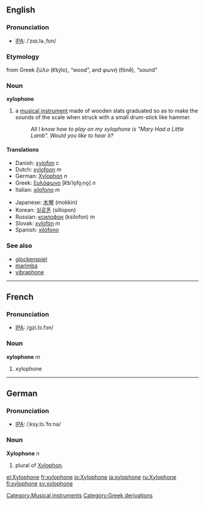 {{wikipedia}}
==English==
===Pronunciation===
*[[IPA]]: /ˈzɑɪ.lə.ˌfon/

===Etymology===
from Greek ''ξύλο'' (k͡sýlo), “wood”, and ''φωνή'' (fōnḗ), “sound”

===Noun===
'''xylophone'''

#a [[musical instrument]] made of wooden slats graduated so as to make the sounds of the scale when struck with a small drum-stick like hammer.
#:''All I know how to play on my xylophone is "Mary Had a Little Lamb". Would you like to hear it?''

====Translations====
{{top}}
*Danish: [[xylofon]] ''c''
*Dutch: [[xylofoon]] ''m''
*German: [[Xylophon]] ''n''
*Greek: [[ξυλόφωνο]] [k͡siˈlo̞fo̞ˌno̞] ''n''
*Italian: [[xilofono]] ''m''
{{mid}}
*Japanese: [[木琴]] (mokkin)
*Korean: [[실로폰]] (sillopon)
*Russian: [[ксилофон]] (ksilofon) ''m''
*Slovak: [[xylofón]] ''m''
*Spanish: [[xilófono]]
{{bottom}}

===See also===
*[[glockenspiel]]
*[[marimba]]
*[[vibraphone]]

----

==French==
===Pronunciation===
*[[IPA]]: /ɡzi.lɔ.fɔn/

===Noun===
'''xylophone''' ''m''

#xylophone

----
==German==
===Pronunciation===
*[[IPA]]: /ˌksy.lɔ.ˈfoːnə/

===Noun===
'''Xylophone''' ''n''
# plural of [[Xylophon]].

[[Category:Musical instruments]]
[[Category:Greek derivations]]
[[el:Xylophone]]
[[fr:xylophone]]
[[io:Xylophone]]
[[ja:xylophone]]
[[ru:Xylophone]]
[[fi:xylophone]]
[[sv:xylophone]]
